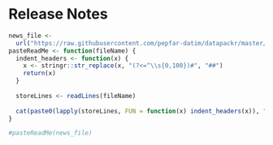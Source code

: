 # Release Notes

<!-- ## January 21 DataPack Re-release -->

<!-- On January 21st, we re-generated and shared new DataPacks via HQ Collaboration \> COP 2023 - FY 2024 \> Guidance, Tools, and Resources \> DataPack. Please use the \*.zip version from **January 21st**. -->

<!-- This new released version addresses small bugs that were caught after the initial version was released. It also added in missing "ROUND" functions into formulas on the Cascade tab as well as correcting comments to properly reflect COP Guidance. -->

```r
news_file <-
  url("https://raw.githubusercontent.com/pepfar-datim/datapackr/master/NEWS.md")
pasteReadMe <- function(fileName) {
  indent_headers <- function(x) {
    x <- stringr::str_replace(x, "(?<=^\\s{0,100})#", "##")
    return(x)
  }
  
  storeLines <- readLines(fileName)
  
  cat(paste0(lapply(storeLines, FUN = function(x) indent_headers(x)), "\n", collapse = ""))
}

#pasteReadMe(news_file)
```
